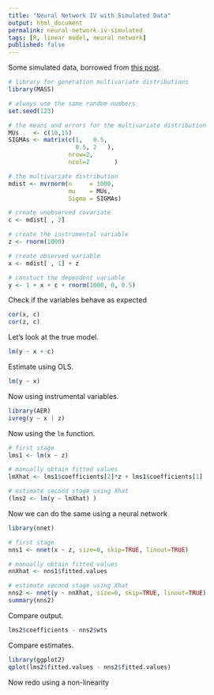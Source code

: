 ```yaml
---
title: "Neural Network IV with Simulated Data"
output: html_document
permalink: neural-network-iv-simulated
tags: [R, linear model, neural network]
published: false
---
```


Some simulated data, borrowed from [this post](http://jacobsimmering.com/2014/01/10/InstrumentalVariables.html).

```r
# library for generation multivariate distributions
library(MASS)

# always use the same random numbers
set.seed(123)

# the means and errors for the multivariate distribution
MUs    <- c(10,15)
SIGMAs <- matrix(c(1,   0.5,
                   0.5, 2   ),
                 nrow=2,
                 ncol=2       )

# the multivariate distribution
mdist <- mvrnorm(n     = 1000,
                 mu    = MUs,
                 Sigma = SIGMAs)

# create unobserved covariate
c <- mdist[ , 2]

# create the instrumental variable
z <- rnorm(1000)

# create observed variable
x <- mdist[ , 1] + z

# constuct the dependent variable
y <- 1 + x + c + rnorm(1000, 0, 0.5)
```

Check if the variables behave as expected

```r
cor(x, c)
cor(z, c)
```

Let's look at the true model.

```r
lm(y ~ x + c)
```

Estimate using OLS.

```r
lm(y ~ x)
```

Now using instrumental variables.

```r
library(AER)
ivreg(y ~ x | z)
```

Now using the `lm` function.

```r
# first stage
lms1 <- lm(x ~ z)

# manually obtain fitted values
lmXhat <- lms1$coefficients[2]*z + lms1$coefficients[1]

# estimate second stage using Xhat
(lms2 <- lm(y ~ lmXhat) )
```

Now we can do the same using a neural network

```r
library(nnet)

# first stage
nns1 <- nnet(x ~ z, size=0, skip=TRUE, linout=TRUE)

# manually obtain fitted values
nnXhat <- nns1$fitted.values

# estimate second stage using Xhat
nns2 <- nnet(y ~ nnXhat, size=0, skip=TRUE, linout=TRUE)
summary(nns2)
```

Compare output.

```r
lms2$coefficients - nns2$wts
```

Compare estimates.

```r
library(ggplot2)
qplot(lms2$fitted.values - nns2$fitted.values)
```

Now redo using a non-linearity
